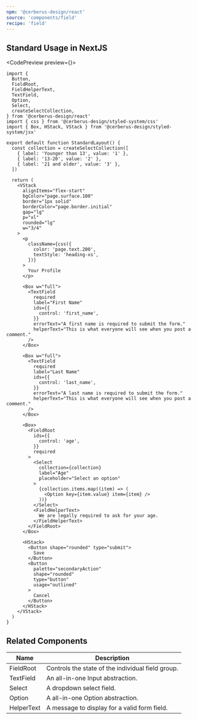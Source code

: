 ```yaml
---
npm: '@cerberus-design/react'
source: 'components/field'
recipe: 'field'
---
```



## Standard Usage in NextJS

<CodePreview preview={<StandardLayout />}>
```tsx
import {
  Button,
  FieldRoot,
  FieldHelperText,
  TextField,
  Option,
  Select,
  createSelectCollection,
} from '@cerberus-design/react'
import { css } from '@cerberus-design/styled-system/css'
import { Box, HStack, VStack } from '@cerberus-design/styled-system/jsx'

export default function StandardLayout() {
  const collection = createSelectCollection([
    { label: 'Younger than 13', value: '1' },
    { label: '13-20', value: '2' },
    { label: '21 and older', value: '3' },
  ])

  return (
    <VStack
      alignItems="flex-start"
      bgColor="page.surface.100"
      border="1px solid"
      borderColor="page.border.initial"
      gap="lg"
      p="xl"
      rounded="lg"
      w="3/4"
    >
      <p
        className={css({
          color: 'page.text.200',
          textStyle: 'heading-xs',
        })}
      >
        Your Profile
      </p>

      <Box w="full">
        <TextField
          required
          label="First Name"
          ids={{
            control: 'first_name',
          }}
          errorText="A first name is required to submit the form."
          helperText="This is what everyone will see when you post a comment."
        />
      </Box>

      <Box w="full">
        <TextField
          required
          label="Last Name"
          ids={{
            control: 'last_name',
          }}
          errorText="A last name is required to submit the form."
          helperText="This is what everyone will see when you post a comment."
        />
      </Box>

      <Box>
        <FieldRoot
          ids={{
            control: 'age',
          }}
          required
        >
          <Select
            collection={collection}
            label="Age"
            placeholder="Select an option"
          >
            {collection.items.map((item) => (
              <Option key={item.value} item={item} />
            ))}
          </Select>
          <FieldHelperText>
            We are legally required to ask for your age.
          </FieldHelperText>
        </FieldRoot>
      </Box>

      <HStack>
        <Button shape="rounded" type="submit">
          Save
        </Button>
        <Button
          palette="secondaryAction"
          shape="rounded"
          type="button"
          usage="outlined"
        >
          Cancel
        </Button>
      </HStack>
    </VStack>
  )
}

```
</CodePreview>

<DripDivider />

## Related Components


| Name     |  Description                                                   |
| -------- | -------------------------------------------------------------  |
| FieldRoot    | Controls the state of the individual field group.          |
| TextField    | An all-in-one Input abstraction.                           |
| Select   | A dropdown select field.                                       |
| Option    | A all-in-one Option abstraction.                              |
| HelperText | A message to display for a valid form field.                 |
